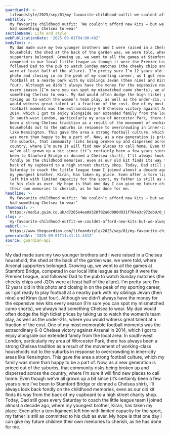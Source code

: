 ```yaml
---
guardianId: >-
  lifeandstyle/2025/sep/01/my-favourite-childhood-outfit-we-couldnt-afford-new-kits-but-we-always-had-something-chelsea-to-wear
webTitle: >-
  My favourite childhood outfit: ‘We couldn’t afford new kits – but we always
  had something Chelsea to wear’
sectionName: Life and style
webPublicationDate: '2025-09-01T04:00:48Z'
bodyText: >-
  My dad made sure my two younger brothers and I were raised in a Chelsea
  household; the shed at the back of the garden was, we were told, where Arsenal
  supporters belonged. Growing up, we went to all the games at Stamford Bridge,
  competed in our local little league as though it were the Premier League, and
  followed Dad to the pub to watch Sunday matches (the cheeky chips and J2Os
  were at least half of the allure). I’m pretty sure I’m 12 years old in this
  photo and closing in on the peak of my sporting career, as I got ready to play
  football at a nearby park with my siblings Jevan (then nine) and Kiran (just
  four). Although we didn’t always have the money for the expensive new kits
  every season (I’m sure you can spot my mismatched camo shorts), we always had
  something Chelsea to wear. My dad would often dodge the high ticket prices by
  taking us to watch the women’s team play, as well as the under-21s, where you
  would witness great talent at a fraction of the cost. One of my most memorable
  football moments was the extraordinary 6-0 Chelsea victory against Arsenal in
  2014, which I got to enjoy alongside our extended family from the local area.
  In south-west London, particularly my area of Worcester Park, there has always
  been a strong Chelsea tradition as a result of the movement of working-class
  households out to the suburbs in response to overcrowding in inner-city areas
  like Kensington. This gave the area a strong football culture, which my family
  was more than happy to be a part of. Now, as a new generation is priced out of
  the suburbs, that community risks being broken up and dispersed across the
  country, where I’m sure it will find new places to call home. Even though
  we’ve all grown up a bit since (it’s certainly been a few years since I’ve
  been to Stamford Bridge or donned a Chelsea shirt), I’ll always look back
  fondly on the childhood memories, even as our old kit finds its way from the
  back of my cupboard to a high street charity shop. Today, Dad still goes every
  Saturday to coach the little league team I joined almost a decade ago, where
  my youngest brother, Kiran, has taken my place. Even after a torn ligament
  left him with limited capacity for the sport, my father is still as committed
  to his club as ever. My hope is that one day I can give my future children
  their own memories to cherish, as he has done for me.
headline: >-
  My favourite childhood outfit: ‘We couldn’t afford new kits – but we always
  had something Chelsea to wear’
thumbnail: >-
  https://media.guim.co.uk/d7265e4ea09320f92a0d000d931f764a3c972eb9/0_0_3000_2400/500.jpg
slug: >-
  my-favourite-childhood-outfit-we-couldnt-afford-new-kits-but-we-always-had-something-chelsea-to-wear
webUrl: >-
  https://www.theguardian.com/lifeandstyle/2025/sep/01/my-favourite-childhood-outfit-we-couldnt-afford-new-kits-but-we-always-had-something-chelsea-to-wear
generatedAt: '2025-09-01T11:41:11.431Z'
source: guardian-api
---
```

My dad made sure my two younger brothers and I were raised in a Chelsea household; the shed at the back of the garden was, we were told, where Arsenal supporters belonged. Growing up, we went to all the games at Stamford Bridge, competed in our local little league as though it were the Premier League, and followed Dad to the pub to watch Sunday matches (the cheeky chips and J2Os were at least half of the allure). I’m pretty sure I’m 12 years old in this photo and closing in on the peak of my sporting career, as I got ready to play football at a nearby park with my siblings Jevan (then nine) and Kiran (just four). Although we didn’t always have the money for the expensive new kits every season (I’m sure you can spot my mismatched camo shorts), we always had something Chelsea to wear. My dad would often dodge the high ticket prices by taking us to watch the women’s team play, as well as the under-21s, where you would witness great talent at a fraction of the cost. One of my most memorable football moments was the extraordinary 6-0 Chelsea victory against Arsenal in 2014, which I got to enjoy alongside our extended family from the local area. In south-west London, particularly my area of Worcester Park, there has always been a strong Chelsea tradition as a result of the movement of working-class households out to the suburbs in response to overcrowding in inner-city areas like Kensington. This gave the area a strong football culture, which my family was more than happy to be a part of. Now, as a new generation is priced out of the suburbs, that community risks being broken up and dispersed across the country, where I’m sure it will find new places to call home. Even though we’ve all grown up a bit since (it’s certainly been a few years since I’ve been to Stamford Bridge or donned a Chelsea shirt), I’ll always look back fondly on the childhood memories, even as our old kit finds its way from the back of my cupboard to a high street charity shop. Today, Dad still goes every Saturday to coach the little league team I joined almost a decade ago, where my youngest brother, Kiran, has taken my place. Even after a torn ligament left him with limited capacity for the sport, my father is still as committed to his club as ever. My hope is that one day I can give my future children their own memories to cherish, as he has done for me.

